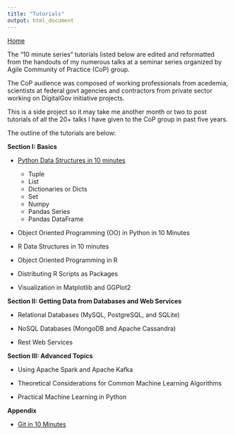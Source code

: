 ```yaml
---
title: "Tutorials"
output: html_document
---
```

[Home](/)

The "10 minute series" tutorials listed below are edited and reformatted from the handouts of my numerous talks at a seminar series organized by Agile Community of Practice (CoP) group.
  
The CoP audience was composed of working professionals from acedemia, scientists at federal govt agencies and contractors from private sector working on DigitalGov initiative projects.
  
This is a side project so it may take me another month or two to post tutorials of all the 20+ talks I have given to the CoP group in past five years.

The outline of the tutorials are below:

**Section I: Basics**

- [Python Data Structures in 10 minutes](http://jaympatel.com/pages/Python_Data_Structures_in_10_Minutes.html) 
    - Tuple
    - List
    - Dictionaries or Dicts
    - Set 
    - Numpy
    - Pandas Series
    - Pandas DataFrame  
  
- Object Oriented Programming (OO) in Python in 10 Minutes

- R Data Structures in 10 minutes

- Object Oriented Programming in R

- Distributing R Scripts as Packages

- Visualization in Matplotlib and GGPlot2

**Section II: Getting Data from Databases and Web Services**

- Relational Databases (MySQL, PostgreSQL, and SQLite)

- NoSQL Databases (MongoDB and Apache Cassandra)

- Rest Web Services

**Section III: Advanced Topics**

- Using Apache Spark and Apache Kafka

- Theoretical Considerations for Common Machine Learning Algorithms

- Practical Machine Learning in Python

**Appendix**

- [Git in 10 Minutes](http://jaympatel.com/pages/Git_in_10_minutes.html)
